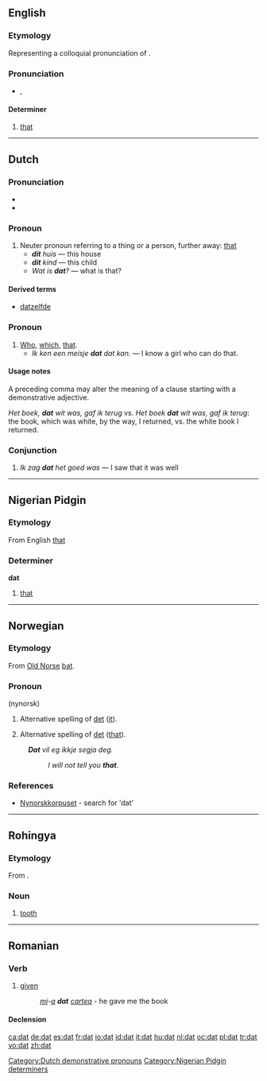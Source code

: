 {{also|DAT|daT|dát|đắt}}
==English==

===Etymology===
Representing a colloquial pronunciation of {{term|that}}.

===Pronunciation===
* {{IPA|/dæt/}}, {{SAMPA|/d{t/}}

====Determiner====
{{en-det}}

# {{slang|or|dialectal|or|nonstandard}} [[that]]

----

==Dutch==

===Pronunciation===
* {{audio|Nl-dat.ogg|audio}}
* {{IPA|[dɑt]|lang=nl}}

===Pronoun===
{{infl|nl|pronoun|demonstrative}}

# Neuter pronoun referring to a thing or a person, further away: [[that]]
#* '''''dit''' huis'' &mdash; this house
#* '''''dit''' kind'' &mdash; this child
#* ''Wat is '''dat'''?'' &mdash; what is that?

{{nl-decl-demonstrative pronoun}}

====Derived terms====
* [[datzelfde]]

===Pronoun===
{{infl|nl|pronoun|relative}}

# [[who|Who]], [[which]], [[that]].
#* ''Ik ken een meisje '''dat''' dat kan.'' &mdash; I know a girl who can do that.

====Usage notes====
A preceding comma may alter the meaning of a clause starting with a demonstrative adjective.

''Het boek, '''dat''' wit was, gaf ik terug'' vs. ''Het boek '''dat''' wit was, gaf ik terug'': the book, which was white, by the way, I returned, vs. the white book I returned.

===Conjunction===
{{infl|nl|conjunction}}

# ''Ik zag '''dat''' het goed was'' &mdash; I saw that it was well

[[Category:Dutch demonstrative pronouns]]

----

==Nigerian Pidgin==
===Etymology===
From English [[that]]

===Determiner===
'''dat'''
#[[that]]

[[Category:Nigerian Pidgin determiners]]


----

==Norwegian==

===Etymology===

From [[Old Norse]] [[þat]].

===Pronoun===
{{infl|nn|pronoun}} (nynorsk)
# {{obsolete}} Alternative spelling of [[det]] ([[it]]).
# {{obsolete}} Alternative spelling of [[det]] ([[that]]).
:'''''Dat''' vil eg ikkje segja deg.''
::''I will not tell you '''that'''''. 

===References===

* [http://www.muspro.uio.no/NO2014nynorskkorpus/conc.htm Nynorskkorpuset] - search for 'dat' 
{{R:Dokumentasjonsprosjektet}}

----

==Rohingya==

===Etymology===
From {{etyl|bn|rhg}}.

===Noun===
{{infl|rhg|noun}}

# [[tooth]]

----

==Romanian==

===Verb===
{{ro-past|da}}

# [[given]]
#: ''[[îmi|mi]]-[[a]] '''dat''' [[cartea]]'' - he gave me the book

====Declension====
{{ro-pp|da}}

[[ca:dat]]
[[de:dat]]
[[es:dat]]
[[fr:dat]]
[[io:dat]]
[[id:dat]]
[[it:dat]]
[[hu:dat]]
[[nl:dat]]
[[oc:dat]]
[[pl:dat]]
[[tr:dat]]
[[vo:dat]]
[[zh:dat]]